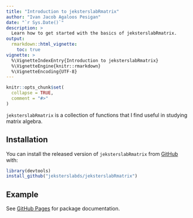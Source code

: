 ```yaml
---
title: "Introduction to jeksterslabRmatrix"
author: "Ivan Jacob Agaloos Pesigan"
date: "`r Sys.Date()`"
description: >
  Learn how to get started with the basics of jeksterslabRmatrix.
output:
  rmarkdown::html_vignette:
    toc: true
vignette: >
  %\VignetteIndexEntry{Introduction to jeksterslabRmatrix}
  %\VignetteEngine{knitr::rmarkdown}
  %\VignetteEncoding{UTF-8}
---
```


```r
knitr::opts_chunk$set(
  collapse = TRUE,
  comment = "#>"
)
```

`jeksterslabRmatrix` is a collection of functions that I find useful in studying matrix algebra.

## Installation

You can install the released version of `jeksterslabRmatrix` from [GitHub](https://github.com/jeksterslabds/jeksterslabRmatrix) with:

```r
library(devtools)
install_github("jeksterslabds/jeksterslabRmatrix")
```

## Example

See [GitHub Pages](https://jeksterslabds.github.io/jeksterslabRmatrix/index.html)
for package documentation.
